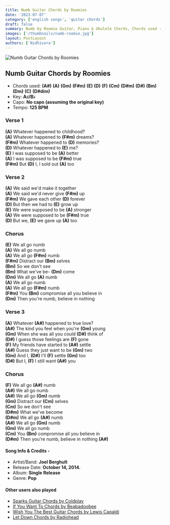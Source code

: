 ```yaml
---
title: Numb Guitar Chords by Roomies
date: '2023-07-07'
category: ['english songs', 'guitar chords']
draft: false
summary: Numb by Roomie Guitar, Piano & Ukulele Chords, Chords used - (A#) (A) (Gm) (F#m) (E) (D) (F) ,  required Key - A#/Bb
images: ['/thumbnails/numb-roomie.jpg']
layout: PostLayout
authors: ['Nidhivora']
---
```


![Numb Guitar Chords by Roomies](/thumbnails/numb-roomie.jpg)

## Numb Guitar Chords by Roomies

- Chords used: **(A#)** **(A)** **(Gm)** **(F#m)** **(E)** **(D)** **(F)** **(Cm)** **(D#m)** **(D#)** **(Bm)** **(Dm)** **(C)** **(D#dim)**
- Key: **A♯/B♭**
- Capo: **No capo (assuming the original key)**
- Tempo: **125 BPM**

### Verse 1

**(A)** Whatever happened to childhood? \
**(A)** Whatever happened to **(F#m)** dreams? \
**(F#m)** Whatever happened to **(D)** memories? \
**(D)** Whatever happened to **(E)** me? \
**(E)** I was supposed to be **(A)** better \
**(A)** I was supposed to be **(F#m)** true \
**(F#m)** But **(D)** I, I sold out **(A)** too

### Verse 2

**(A)** We said we'd make it together \
**(A)** We said we'd never give **(F#m)** up \
**(F#m)** We gave each other **(D)** forever \
**(D)** But then we had to **(E)** grow up \
**(E)** We were supposed to be **(A)** stronger \
**(A)** We were supposed to be **(F#m)** true \
**(D)** But we, **(E)** we gave up **(A)** too

### Chorus

**(E)** We all go numb \
**(A)** We all go numb \
**(A)** We all go **(F#m)** numb \
**(F#m)** Distract our **(Bm)** selves \
**(Bm)** So we don't see \
**(Bm)** What we've be- **(Dm)** come \
**(Dm)** We all go **(A)** numb \
**(A)** We all go numb \
**(A)** We all go **(F#m)** numb \
**(F#m)** You **(Bm)** compromise all you believe in \
**(Dm)** Then you're numb, believe in nothing

### Verse 3

**(A)** Whatever **(A#)** happened to true love? \
**(A#)** The kind you feel when you're **(Gm)** young \
**(Gm)** When she was all you could **(D#)** think of \
**(D#)** I guess those feelings are **(F)** gone \
**(F)** My friends have started to **(A#)** settle \
**(A#)** Guess they just want to be **(Gm)** two \
**(Gm)** And I, **(D#)** I'll **(F)** settle **(Gm)** too \
**(D#)** But I, **(F)** I still want **(A#)** you

### Chorus

**(F)** We all go **(A#)** numb \
**(A#)** We all go numb \
**(A#)** We all go **(Gm)** numb \
**(Gm)** Distract our **(Cm)** selves \
**(Cm)** So we don't see \
**(D#m)** What we've become \
**(D#m)** We all go **(A#)** numb \
**(A#)** We all go **(Gm)** numb \
**(Gm)** We all go numb \
**(Cm)** You **(Bm)** compromise all you believe in \
**(D#m)** Then you're numb, believe in nothing **(A#)**

#### Song Info & Credits -

- Artist/Band: **Joel Berghult**
- Release Date: **October 14, 2014.**
- Album: **Single Release**
- Genre: **Pop**

#### Other users also played

- [Sparks Guitar Chords by Coldplay](https://www.chordsco.com/chords/sparks-guitar-chords-by-coldplay)
- [If You Want To Chords by Beabadoobee](https://www.chordsco.com/chords/if-you-want-to-chords-by-beabadoobee)
- [Wish You The Best Guitar Chords by Lewis Capaldi](https://www.chordsco.com/chords/wish-you-the-best-guitar-chords-by-lewis-capaldi)
- [Let Down Chords by Radiohead](https://www.chordsco.com/chords/let-down-chords-by-radiohead)

